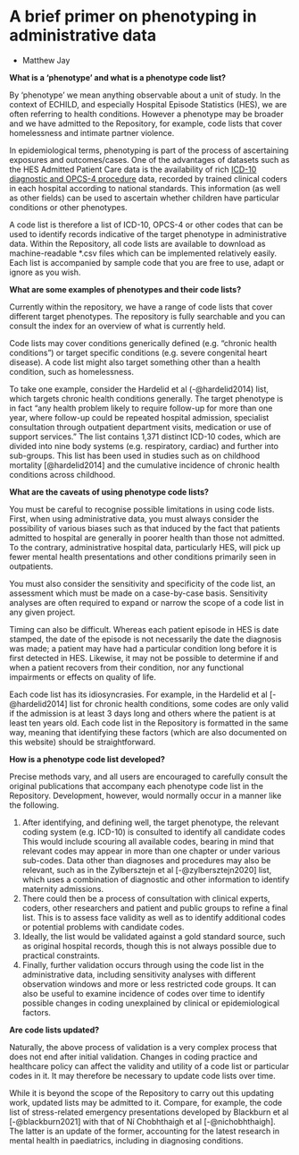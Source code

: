 # A brief primer on phenotyping in administrative data {.unnumbered}

- Matthew Jay

**What is a 'phenotype' and what is a phenotype code list?**

By 'phenotype' we mean anything observable about a unit of study. In the context of ECHILD, and especially Hospital Episode Statistics (HES), we are often referring to health conditions. However a phenotype may be broader and we have admitted to the Repository, for example, code lists that cover homelessness and intimate partner violence.

In epidemiological terms, phenotyping is part of the process of ascertaining exposures and outcomes/cases. One of the advantages of datasets such as the HES Admitted Patient Care data is the availability of rich [ICD-10 diagnostic and OPCS-4 procedure](https://classbrowser.nhs.uk/) data, recorded by trained clinical coders in each hospital according to national standards. This information (as well as other fields) can be used to ascertain whether children have particular conditions or other phenotypes.

A code list is therefore a list of ICD-10, OPCS-4 or other codes that can be used to identify records indicative of the target phenotype in administrative data. Within the Repository, all code lists are available to download as machine-readable *.csv files which can be implemented relatively easily. Each list is accompanied by sample code that you are free to use, adapt or ignore as you wish.

**What are some examples of phenotypes and their code lists?**

Currently within the repository, we have a range of code lists that cover different target phenotypes. The repository is fully searchable and you can consult the index for an overview of what is currently held.

Code lists may cover conditions generically defined (e.g. "chronic health conditions") or target specific conditions (e.g. severe congenital heart disease). A code list might also target something other than a health condition, such as homelessness.

To take one example, consider the Hardelid et al (-@hardelid2014) list, which targets chronic health conditions generally. The target phenotype is in fact "any health problem likely to require follow-up for more than one year, where follow-up could be repeated hospital admission, specialist consultation through outpatient department visits, medication or use of support services." The list contains 1,371 distinct ICD-10 codes, which are divided into nine body systems (e.g. respiratory, cardiac) and further into sub-groups. This list has been used in studies such as on childhood mortality [@hardelid2014] and the cumulative incidence of chronic health conditions across childhood.

**What are the caveats of using phenotype code lists?**

You must be careful to recognise possible limitations in using code lists. First, when using administrative data, you must always consider the possibility of various biases such as that induced by the fact that patients admitted to hospital are generally in poorer health than those not admitted. To the contrary, administrative hospital data, particularly HES, will pick up fewer mental health presentations and other conditions primarily seen in outpatients.

You must also consider the sensitivity and specificity of the code list, an assessment which must be made on a case-by-case basis. Sensitivity analyses are often required to expand or narrow the scope of a code list in any given project.

Timing can also be difficult. Whereas each patient episode in HES is date stamped, the date of the episode is not necessarily the date the diagnosis was made; a patient may have had a particular condition long before it is first detected in HES. Likewise, it may not be possible to determine if and when a patient recovers from their condition, nor any functional impairments or effects on quality of life.

Each code list has its idiosyncrasies. For example, in the Hardelid et al [-@hardelid2014] list for chronic health conditions, some codes are only valid if the admission is at least 3 days long and others where the patient is at least ten years old. Each code list in the Repository is formatted in the same way, meaning that identifying these factors (which are also documented on this website) should be straightforward.

**How is a phenotype code list developed?**

Precise methods vary, and all users are encouraged to carefully consult the original publications that accompany each phenotype code list in the Repository. Development, however, would normally occur in a manner like the following. 

1. After identifying, and defining well, the target phenotype, the relevant coding system (e.g. ICD-10) is consulted to identify all candidate codes This would include scouring all available codes, bearing in mind that relevant codes may appear in more than one chapter or under various sub-codes. Data other than diagnoses and procedures may also be relevant, such as in the Zylbersztejn et al [-@zylbersztejn2020] list, which uses a combination of diagnostic and other information to identify maternity admissions.
2. There could then be a process of consultation with clinical experts, coders, other researchers and patient and public groups to refine a final list. This is to assess face validity as well as to identify additional codes or potential problems with candidate codes.
3. Ideally, the list would be validated against a gold standard source, such as original hospital records, though this is not always possible due to practical constraints.
4. Finally, further validation occurs through using the code list in the administrative data, including sensitivity analyses with different observation windows and more or less restricted code groups. It can also be useful to examine incidence of codes over time to identify possible changes in coding unexplained by clinical or epidemiological factors.

**Are code lists updated?**

Naturally, the above process of validation is a very complex process that does not end after initial validation. Changes in coding practice and healthcare policy can affect the validity and utility of a code list or particular codes in it. It may therefore be necessary to update code lists over time.

While it is beyond the scope of the Repository to carry out this updating work, updated lists may be admitted to it. Compare, for example, the code list of stress-related emergency presentations developed by Blackburn et al [-@blackburn2021] with that of Ní Chobhthaigh et al [-@nichobhthaigh]. The latter is an update of the former, accounting for the latest research in mental health in paediatrics, including in diagnosing conditions.